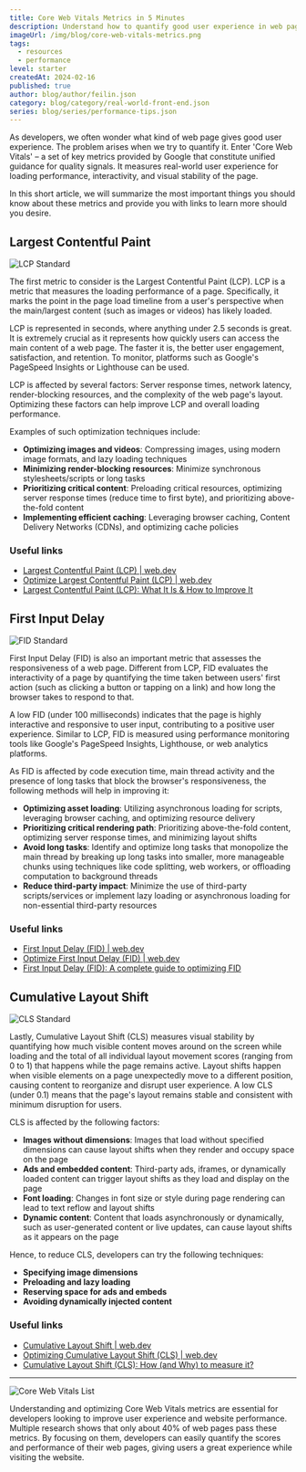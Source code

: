 ```yaml
---
title: Core Web Vitals Metrics in 5 Minutes
description: Understand how to quantify good user experience in web pages.
imageUrl: /img/blog/core-web-vitals-metrics.png
tags:
  - resources
  - performance
level: starter
createdAt: 2024-02-16
published: true
author: blog/author/feilin.json
category: blog/category/real-world-front-end.json
series: blog/series/performance-tips.json
---
```


As developers, we often wonder what kind of web page gives good user experience. The problem arises when we try to quantify it. Enter 'Core Web Vitals' – a set of key metrics provided by Google that constitute unified guidance for quality signals. It measures real-world user experience for loading performance, interactivity, and visual stability of the page.

In this short article, we will summarize the most important things you should know about these metrics and provide you with links to learn more should you desire.

## Largest Contentful Paint

![LCP Standard](/img/blog/core-web-vitals/LCP.png)

The first metric to consider is the Largest Contentful Paint (LCP). LCP is a metric that measures the loading performance of a page. Specifically, it marks the point in the page load timeline from a user's perspective when the main/largest content (such as images or videos) has likely loaded.

LCP is represented in seconds, where anything under 2.5 seconds is great. It is extremely crucial as it represents how quickly users can access the main content of a web page. The faster it is, the better user engagement, satisfaction, and retention. To monitor, platforms such as Google's PageSpeed Insights or Lighthouse can be used.

LCP is affected by several factors: Server response times, network latency, render-blocking resources, and the complexity of the web page's layout. Optimizing these factors can help improve LCP and overall loading performance.

Examples of such optimization techniques include:

- **Optimizing images and videos**: Compressing images, using modern image formats, and lazy loading techniques
- **Minimizing render-blocking resources**: Minimize synchronous stylesheets/scripts or long tasks
- **Prioritizing critical content**: Preloading critical resources, optimizing server response times (reduce time to first byte), and prioritizing above-the-fold content
- **Implementing efficient caching**: Leveraging browser caching, Content Delivery Networks (CDNs), and optimizing cache policies

### Useful links

- [Largest Contentful Paint (LCP) | web.dev](https://web.dev/articles/lcp)
- [Optimize Largest Contentful Paint (LCP) | web.dev](https://web.dev/articles/optimize-lcp)
- [Largest Contentful Paint (LCP): What It Is & How to Improve It](https://www.semrush.com/blog/lcp/)

## First Input Delay

![FID Standard](/img/blog/core-web-vitals/FID.png)

First Input Delay (FID) is also an important metric that assesses the responsiveness of a web page. Different from LCP, FID evaluates the interactivity of a page by quantifying the time taken between users' first action (such as clicking a button or tapping on a link) and how long the browser takes to respond to that.

A low FID (under 100 milliseconds) indicates that the page is highly interactive and responsive to user input, contributing to a positive user experience. Similar to LCP, FID is measured using performance monitoring tools like Google's PageSpeed Insights, Lighthouse, or web analytics platforms.

As FID is affected by code execution time, main thread activity and the presence of long tasks that block the browser's responsiveness, the following methods will help in improving it:

- **Optimizing asset loading**: Utilizing asynchronous loading for scripts, leveraging browser caching, and optimizing resource delivery
- **Prioritizing critical rendering path**: Prioritizing above-the-fold content, optimizing server response times, and minimizing layout shifts
- **Avoid long tasks**: Identify and optimize long tasks that monopolize the main thread by breaking up long tasks into smaller, more manageable chunks using techniques like code splitting, web workers, or offloading computation to background threads
- **Reduce third-party impact**: Minimize the use of third-party scripts/services or implement lazy loading or asynchronous loading for non-essential third-party resources

### Useful links

- [First Input Delay (FID) | web.dev](https://web.dev/articles/fid)
- [Optimize First Input Delay (FID) | web.dev](https://web.dev/articles/optimize-fid)
- [First Input Delay (FID): A complete guide to optimizing FID](https://www.onely.com/blog/what-is-first-input-delay/)

## Cumulative Layout Shift

![CLS Standard](/img/blog/core-web-vitals/CLS.png)

Lastly, Cumulative Layout Shift (CLS) measures visual stability by quantifying how much visible content moves around on the screen while loading and the total of all individual layout movement scores (ranging from 0 to 1) that happens while the page remains active. Layout shifts happen when visible elements on a page unexpectedly move to a different position, causing content to reorganize and disrupt user experience. A low CLS (under 0.1) means that the page's layout remains stable and consistent with minimum disruption for users.

CLS is affected by the following factors:

- **Images without dimensions**: Images that load without specified dimensions can cause layout shifts when they render and occupy space on the page
- **Ads and embedded content**: Third-party ads, iframes, or dynamically loaded content can trigger layout shifts as they load and display on the page
- **Font loading**: Changes in font size or style during page rendering can lead to text reflow and layout shifts
- **Dynamic content**: Content that loads asynchronously or dynamically, such as user-generated content or live updates, can cause layout shifts as it appears on the page

Hence, to reduce CLS, developers can try the following techniques:

- **Specifying image dimensions**
- **Preloading and lazy loading**
- **Reserving space for ads and embeds**
- **Avoiding dynamically injected content**

### Useful links

- [Cumulative Layout Shift | web.dev](https://web.dev/articles/cls)
- [Optimizing Cumulative Layout Shift (CLS) | web.dev](https://web.dev/articles/optimize-cls)
- [Cumulative Layout Shift (CLS): How (and Why) to measure it?](https://www.semrush.com/blog/what-is-cls/)

---

![Core Web Vitals List](/img/blog/core-web-vitals/core-web-vitals-list.jpg)

Understanding and optimizing Core Web Vitals metrics are essential for developers looking to improve user experience and website performance. Multiple research shows that only about 40% of web pages pass these metrics. By focusing on them, developers can easily quantify the scores and performance of their web pages, giving users a great experience while visiting the website.
